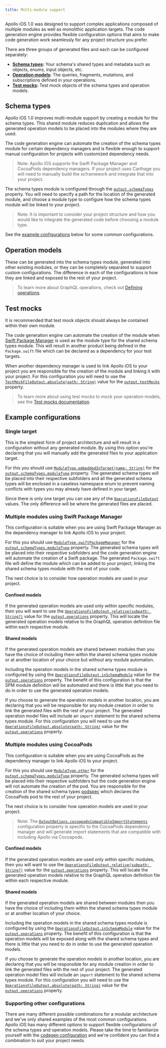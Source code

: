 ```yaml
---
title: Multi-module support
---
```


Apollo iOS 1.0 was designed to support complex applications composed of multiple modules as well as monolithic application targets. The code generation engine provides flexible configuration options that aims to make code generation work seamlessly for any project structure you prefer.

There are three groups of generated files and each can be configured separately:
* **[Schema types](#schema-types):** Your schema's shared types and metadata such as objects, enums, input objects, etc.
* **[Operation models](#operation-models):** The queries, fragments, mutations, and subscriptions defined in your operations.
* **[Test mocks](#test-mocks):** Test mock objects of the schema types and operation models.

## Schema types

Apollo iOS 1.0 improves multi-module support by creating a module for the schema types. This shared module reduces duplication and allows the generated operation models to be placed into the modules where they are used.

The code generation engine can automate the creation of the schema types module for certain dependency managers and is flexible enough to support manual configuration for projects with customized dependency needs. 

> Note: Apollo iOS supports the Swift Package Manager and CocoaPods dependency managers. If your project uses Carthage you will need to manually build the xcframework and integrate that into your project. 

The schema types module is configured through the [`output.schemaTypes`](./codegen-configuration#schema-types) property. You will need to specify a path for the location of the generated module, and choose a module type to configure how the schema types module will be linked to your project.

> Note: It is important to consider your project structure and how you would like to integrate the generated code before choosing a module type.

See the [example configurations](#example-configurations) below for some common configurations.

## Operation models

These can be generated into the schema types module, generated into other existing modules, or they can be completely separated to support custom configurations. The difference in each of the configurations is how they are linked and exposed to the rest of your project.

> To learn more about GraphQL operations, check out [Defining operations](../fetching/fetching-data#defining-operations).

## Test mocks

It is recommended that test mock objects should always be contained within their own module.

The code generation engine can automate the creation of the module when [Swift Package Manager](/codegen-configuration#test-mocks-in-a-swift-package) is used as the module type for the shared schema types module. This will result in another product being defined in the `Package.swift` file which can be declared as a dependency for your test targets.

When another dependency manager is used to link Apollo iOS to your project you are responsible for the creation of the module and linking it with your project. For this configuration you will need to use the [`TestMockFileOutput.absolute(path: String)`](./codegen-configuration#absolute-test-mocks-output) value for the [`output.testMocks`](./codegen-configuration#test-mocks) property.

> To learn more about using test mocks to mock your operation models, see the [Test mocks documentation](../testing/test-mocks).

## Example configurations

### Single target

This is the simplest form of project architecture and will result in a configuration without any generated module. By using this option you're declaring that you will manually add the generated files to your application target.

For this you should use [`ModuleType.embeddedInTarget(name: String)`](./codegen-configuration#embedded-in-target) for the [`output.schemaTypes.moduleType`](./codegen-configuration#module-type) property. The generated schema types will be placed into their respective subfolders and all the generated schema types will be enclosed in a caseless namespace enum to prevent naming conflicts with types you may already have defined in your target.

Since there is only one target you can use any of the [`OperationsFileOutput`](/codegen-configuration#operations) values. The only difference will be where the generated files are placed.

### Multiple modules using Swift Package Manager

This configuration is suitable when you are using Swift Package Manager as the dependency manager to link Apollo iOS to your project.

For this you should use [`ModuleType.swiftPackageManager`](./codegen-configuration#swift-package-manager) for the [`output.schemaTypes.moduleType`](./codegen-configuration#module-type) property. The generated schema types will be placed into their respective subfolders and the code generation engine will automate the creation of a Swift package. The generated `Package.swift` file will define the module which can be added to your project, linking the shared schema types module with the rest of your code.

The next choice is to consider how operation models are used in your project.

#### Confined models

If the generated operation models are used only within specific modules, then you will want to use the [`OperationsFileOutput.relative(subpath: String?)`](./codegen-configuration#relative-operations-output) value for the [`output.operations`](./codegen-configuration#operations) property. This will locate the generated operation models relative to the GraphQL operation definition file within each respective module.

#### Shared models

If the generated operation models are shared between modules then you have the choice of including them within the shared schema types module or at another location of your choice but without any module automation.

Including the operation models in the shared schema types module is configured by using the [`OperationsFileOutput.inSchemaModule`](./codegen-configuration#operations-in-the-schema-module) value for the [`output.operations`](./codegen-configuration#operations) property. The benefit of this configuration is that the SPM module definition will be automated and there is little that you need to do in order to use the generated operation models.

If you choose to generate the operation models in another location, you are declaring that you will be responsible for any module creation in order to link the generated files with the rest of your project. The generated operation model files will include an `import` statement to the shared schema types module. For this configuration you will need to use the [`OperationsFileOutput.absolute(path: String)`](./codegen-configuration#absolute-operations-output) value for the [`output.operations`](./codegen-configuration#operations) property.

### Multiple modules using CocoaPods

This configuration is suitable when you are using CocoaPods as the dependency manager to link Apollo iOS to your project.

For this you should use [`ModuleType.other`](./codegen-configuration#other-schema-module-types) for the [`output.schemaTypes.moduleType`](./codegen-configuration#module-type) property. The generated schema types will be placed into their respective subfolders but the code generation engine will not automate the creation of the pod. You are responsible for the creation of the shared schema types [podspec](https://guides.cocoapods.org/syntax/podspec.html) which declares the CocoaPods pod to the rest of your project.

The next choice is to consider how operation models are used in your project.

> Note: The [`OutputOptions.cocoapodsCompatibleImportStatements`](./codegen-configuration#output-options) configuration property is specific to the CocoaPods dependency manager and will generate import statements that are compatible with including Apollo via Cocoapods.

#### Confined models

If the generated operation models are used only within specific modules, then you will want to use the [`OperationsFileOutput.relative(subpath: String?)`](./codegen-configuration#relative-operations-output) value for the [`output.operations`](./codegen-configuration#operations) property. This will locate the generated operation models relative to the GraphQL operation definition file within each respective module.

#### Shared models

If the generated operation models are shared between modules then you have the choice of including them within the shared schema types module or at another location of your choice.

Including the operation models in the shared schema types module is configured by using the [`OperationsFileOutput.inSchemaModule`](./codegen-configuration#operations-in-the-schema-module) value for the [`output.operations`](./codegen-configuration#operations) property. The benefit of this configuration is that the operation models will be exposed along with the shared schema types and there is little that you need to do in order to use the generated operation models.

If you choose to generate the operation models in another location, you are declaring that you will be responsible for any module creation in order to link the generated files with the rest of your project. The generated operation model files will include an `import` statement to the shared schema types module. For this configuration you will need to use the [`OperationsFileOutput.absolute(path: String)`](./codegen-configuration#absolute-operations-output) value for the [`output.operations`](./codegen-configuration#operations) property.

### Supporting other configurations

There are many different possible combinations for a modular architecture and we've only shared examples of the most common configurations. Apollo iOS has many different options to support flexible configurations of the schema types and operation models. Please take the time to familiarize yourself with the [codegen configuration](./codegen-configuration) and we're confident you can find a combination to suit your project needs.
